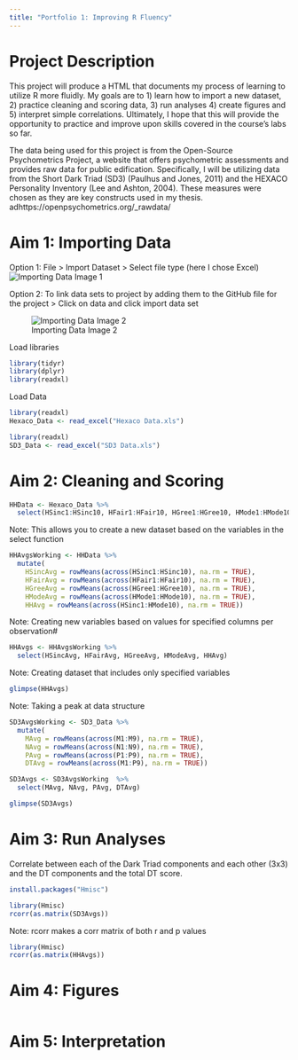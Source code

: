 ```yaml
---
title: "Portfolio 1: Improving R Fluency"
---
```


# Project Description 

This project will produce a HTML that documents my process of learning to utilize R more fluidly. My goals are to 1) learn how to import a new dataset, 2) practice cleaning and scoring data, 3) run analyses 4) create figures and 5) interpret simple correlations. Ultimately, I hope that this will provide the opportunity to practice and improve upon skills covered in the course's labs so far.  

The data being used for this project is from the Open-Source Psychometrics Project, a website that offers psychometric assessments and provides raw data for public edification. Specifically, I will be utilizing data from the Short Dark Triad (SD3) (Paulhus and Jones, 2011) and the HEXACO Personality Inventory (Lee and Ashton, 2004). These measures were chosen as they are key constructs used in my thesis. adhttps://openpsychometrics.org/_rawdata/

# Aim 1: Importing Data

Option 1: File > Import Dataset > Select file type (here I chose Excel)
![Importing Data Image 1](Data import.png)

Option 2: To link data sets to project by adding them to the GitHub file for the project > Click on data and click import data set

![Importing Data Image 2](Importing via file.png)

Load libraries 
```r
library(tidyr)
library(dplyr)
library(readxl)
```

Load Data 
```r
library(readxl)
Hexaco_Data <- read_excel("Hexaco Data.xls")
```

```r
library(readxl)
SD3_Data <- read_excel("SD3 Data.xls")
```

# Aim 2: Cleaning and Scoring

```r
HHData <- Hexaco_Data %>% 
  select(HSinc1:HSinc10, HFair1:HFair10, HGree1:HGree10, HMode1:HMode10)
```
Note: This allows you to create a new dataset based on the variables in the select function 

```r
HHAvgsWorking <- HHData %>%
  mutate(
    HSincAvg = rowMeans(across(HSinc1:HSinc10), na.rm = TRUE),
    HFairAvg = rowMeans(across(HFair1:HFair10), na.rm = TRUE),
    HGreeAvg = rowMeans(across(HGree1:HGree10), na.rm = TRUE),
    HModeAvg = rowMeans(across(HMode1:HMode10), na.rm = TRUE),
    HHAvg = rowMeans(across(HSinc1:HMode10), na.rm = TRUE))
```
Note: Creating new variables based on values for specified columns per observation#

```r
HHAvgs <- HHAvgsWorking %>%
  select(HSincAvg, HFairAvg, HGreeAvg, HModeAvg, HHAvg)
```

Note: Creating dataset that includes only specified variables  

```r
glimpse(HHAvgs)
```
Note: Taking a peak at data structure


```r
SD3AvgsWorking <- SD3_Data %>%
  mutate(
    MAvg = rowMeans(across(M1:M9), na.rm = TRUE),
    NAvg = rowMeans(across(N1:N9), na.rm = TRUE),
    PAvg = rowMeans(across(P1:P9), na.rm = TRUE),
    DTAvg = rowMeans(across(M1:P9), na.rm = TRUE))
```

```r
SD3Avgs <- SD3AvgsWorking  %>%
  select(MAvg, NAvg, PAvg, DTAvg)
```

```r
glimpse(SD3Avgs)
```
# Aim 3: Run Analyses
Correlate between each of the Dark Triad components and each other (3x3) and the DT components and the total DT score. 

```r
install.packages("Hmisc")
```
```r
library(Hmisc)
rcorr(as.matrix(SD3Avgs))
```
Note: rcorr makes a corr matrix of both r and p values 

```r
library(Hmisc)
rcorr(as.matrix(HHAvgs))
```

# Aim 4: Figures
```r

```


# Aim 5: Interpretation




